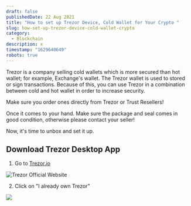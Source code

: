 ```yaml
---
draft: false
publishedDate: 22 Aug 2021
title: "How to set up Trezor Device, Cold Wallet for Your Crypto "
slug: how-set-up-trezor-device-cold-wallet-crypto
category:
  - Blockchain
description: x
timestamp: "1629640649"
robots: true
---
```

Trezor is a company selling cold wallets which is more secured than hot wallet; for example, Exchange's wallet. The Trezor wallet is used to stored or sign transactions. Because of this, you can use Trezor in a combination between cold and hot wallet in order to increase security.

Make sure you order ones directly from Trezor or Trust Resellers!

Once it comes to your hand. Make sure the package and seal comes in good condition, otherwise please contact your seller!

Now, it's time to unbox and set it up.

## Download Trezor Desktop App

1. Go to [Trezor.io](https://trezor.io)

![Trezor Official Website](https://res.cloudinary.com/beforeifly/image/upload/v1629641321/anaecha.com/posts/trezor-website_s3ftzh.jpg "Trezor Official Website")

2. Click on "I already own Trezor"

![](https://res.cloudinary.com/beforeifly/image/upload/v1629642204/anaecha.com/posts/own-trezor_umj9dv.jpg)